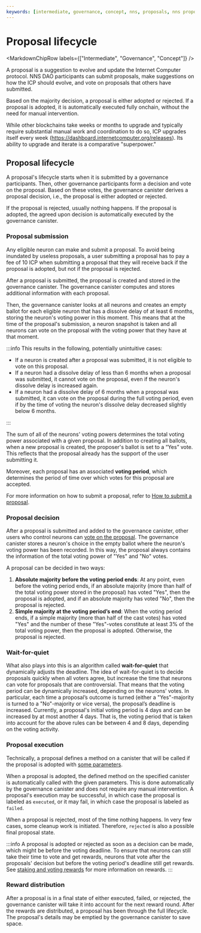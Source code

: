 ```yaml
---
keywords: [intermediate, governance, concept, nns, proposals, nns proposals]
---
```



# Proposal lifecycle

<MarkdownChipRow labels={["Intermediate", "Governance", "Concept"]} />

A proposal is a suggestion to evolve and update the Internet Computer protocol. NNS DAO participants can submit proposals, make suggestions on how the ICP should evolve, and vote on proposals that others have submitted.

Based on the majority decision, a proposal is either adopted or rejected. If a proposal is adopted, it is automatically executed fully onchain, without the need for manual intervention.

While other blockchains take weeks or months to upgrade and typically require substantial manual work and coordination to do so, ICP upgrades itself every week (https://dashboard.internetcomputer.org/releases). Its ability to upgrade and iterate is a comparative "superpower."


## Proposal lifecycle

A proposal's lifecycle starts when it is submitted by a governance participants. Then, other governance participants form a decision and vote on the proposal. Based on these votes, the governance canister derives a proposal decision, i.e., the proposal is either adopted or rejected.

If the proposal is rejected, usually nothing happens. If the proposal is adopted, the agreed upon decision is automatically executed by the governance canister.

### Proposal submission

Any eligible neuron can make and submit a proposal. To avoid being inundated by useless proposals, a user submitting a proposal has to pay a fee of 10 ICP when submitting a proposal that they will receive back if the proposal is adopted, but not if the proposal is rejected.

After a proposal is submitted, the proposal is created and stored in the governance canister. The governance canister computes and stores additional information with each proposal.

Then, the governance canister looks at all neurons and creates an empty ballot for each eligible neuron that has a
dissolve delay of at least 6 months, storing the neuron's voting power in this moment. This means that at the time of the proposal's submission, a neuron snapshot is taken and all neurons can vote on the proposal with the voting power that they have at that moment.

:::info
This results in the following, potentially unintuitive cases:
* If a neuron is created after a proposal was submitted, it is not eligible to vote on this proposal.
* If a neuron had a dissolve delay of less than 6 months when a proposal was submitted, it cannot vote on the proposal, even if the neuron's dissolve delay is increased again.
* If a neuron had a dissolve delay of 6 months when a proposal was submitted, it can vote on the proposal during the full voting period, even if by the time of voting the neuron's dissolve delay decreased slightly below 6 months.

:::

The sum of all of the neurons' voting powers determines the total voting power associated with a given proposal. In
addition to creating all ballots, when a new proposal is created, the proposer's ballot is set to a “Yes” vote. This reflects that the proposal already has the support of the user submitting it.

Moreover, each proposal has an associated **voting period**, which determines the period of time over which votes for this proposal are accepted.

For more information on how to submit a proposal, refer to [How to submit a proposal](/docs/current/move-to-learnhub/nns/concepts/proposals/proposal-submit).

### Proposal decision
After a proposal is submitted and added to the governance canister, other users who control neurons can [vote on the
proposal](/docs/current/move-to-learnhub/nns/concepts/proposals/direct-voting). The governance canister stores a
neuron's choice in the empty ballot where the neuron's voting power has been recorded. In this way, the proposal always contains the information of the total voting power of "Yes" and "No" votes.

A proposal can be decided in two ways:

1. **Absolute majority before the voting period ends**: At any point, even before the voting period ends, if an absolute majority (more than half of the total voting power stored in the proposal) has voted "Yes", then the proposal is adopted, and if an absolute majority has voted "No", then the proposal is rejected.
2. **Simple majority at the voting period’s end**: When the voting period ends, if a simple majority (more than half of the cast votes) has voted "Yes" and the number of these "Yes"-votes constitute at least 3% of the total voting power, then the proposal is adopted. Otherwise, the proposal is rejected.

### Wait-for-quiet
What also plays into this is an algorithm called **wait-for-quiet** that dynamically adjusts the deadline. The idea
of wait-for-quiet is to decide proposals quickly when all voters agree, but increase the time that neurons can vote
for proposals that are controversial. That means that the voting period can be dynamically increased, depending on the neurons’ votes. In particular, each time a proposal’s outcome is turned (either a "Yes"-majority is turned to a "No"-majority or vice versa), the proposal’s deadline is increased. Currently, a proposal's initial voting period is 4 days and can be increased by at most another 4 days. That is, the voting period that is taken into account for the above rules can be between 4 and 8 days, depending on the voting activity.

### Proposal execution
Technically, a proposal defines a method on a canister that will be called if the proposal is adopted with [some parameters](./proposal-submit.mdx).

When a proposal is adopted, the defined method on the specified canister is automatically called with the given parameters. This is done automatically by the governance canister and does not require any manual intervention.
A proposal's execution may be successful, in which case the proposal is labeled as `executed`, or it may fail, in which case the proposal is labeled as `failed`.

When a proposal is rejected, most of the time nothing happens. In very few cases, some cleanup work is initiated.
Therefore, `rejected` is also a possible final proposal state.

:::info
A proposal is adopted or rejected as soon as a decision can be made, which might be before the voting deadline.
To ensure that neurons can still take their time to vote and get rewards, neurons that vote after the proposals' decision but before the voting period's deadline still get rewards.
See [staking and voting rewards](../neurons/staking-voting-rewards.mdx) for more information on rewards.
:::

### Reward distribution
After a proposal is in a final state of either executed, failed, or rejected, the governance canister will take it into account for the next reward round.
After the rewards are distributed, a proposal has been through the full lifecycle. The proposal's details may be emptied by the governance canister to save space.